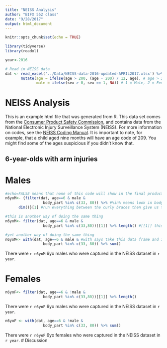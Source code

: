 ```yaml
---
title: "NEISS Analysis"
author: "BIFX 552 class"
date: "9/28/2017"
output: html_document
---
```


```r
knitr::opts_chunk$set(echo = TRUE)

library(tidyverse)
library(readxl)

year<-2016

# Read in NEISS data
dat <- read_excel('../Data/NEISS-data-2016-updated-APRIL2017.xlsx') %>%
       mutate(age = ifelse(age > 200, (age - 200) / 12, age), # age > 200 is coded in months since birth + 200
              male = ifelse(sex > 0, sex == 1, NA)) # 1 = Male, 2 = Female, 0 = Unknown
```

# NEISS Analysis

This is an example html file that was generated from R. This data set comes from the [Consumer Product Safety Commission](https://www.cpsc.gov/Research--Statistics), and contains data from the National Electronic Injury Surveillance System (NEISS). For more information on codes, see the [NEISS Coding Manual](https://www.cpsc.gov/s3fs-public/2017NEISSCodingManualCPSConlyNontrauma.pdf). It is important to note, for example, that a child aged nine months will have an age code of 209. You might find some of the ages suspicious if you didn't know that.

## 6-year-olds with arm injuries


# Males
```r
#echo=FALSE means that none of this code will show in the final product
n6yoM<- {filter(dat, age==6 & male & 
                 body_part %in% c(33, 80)) %>% #%in% means look in body_part for either 33 or 80 
      dim()}[1] #run everything between the curly braces then give us the number of rows

#this is another way of doing the same thing
n6yoM<- filter(dat, age==6 & male & 
                 body_part %in% c(33,80))[[1]] %>% length() #[[1]] this indexes and grabs the first column of the data frame dat, doesn't matter which column b/c we just need to know the length of it.

#yet another way of doing the same thing
n6yoM<- with(dat, age==6 & male & #with says take this data frame and if you don't recognize the variable name, look within the data frame.
                 body_part %in% c(33, 80)) %>% sum()

```
There were `r n6yoM` 6yo males who were captured in the NEISS dataset in `r year`.

# Females
```r
n6yoF<- filter(dat, age==6 & !male & 
                 body_part %in% c(33,80))[[1]] %>% length()
```
There were `r n6yoF` 6yo males who were captured in the NEISS dataset in `r year`.

```r
n6yoF <- with(dat, age==6 & !male & 
                 body_part %in% c(33, 80)) %>% sum()
```
There were `r n6yoF` 6yo females who were captured in the NEISS dataset in `r year`.
# Discussion
